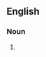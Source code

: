 {{also|pile-ups}}

==English==

===Noun===
{{head|en|noun plural form}}

# {{plural of|pileup|lang=en}}